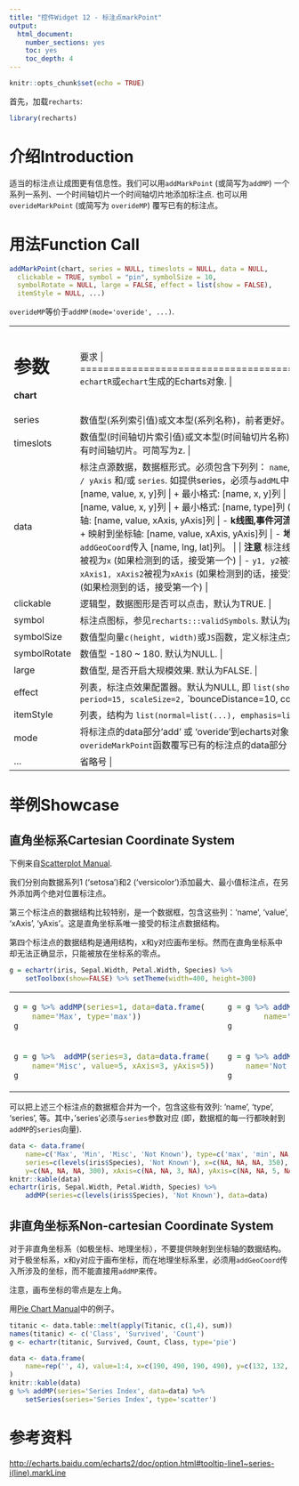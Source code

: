 ```yaml
---
title: "控件Widget 12 - 标注点markPoint"
output: 
  html_document: 
    number_sections: yes
    toc: yes
    toc_depth: 4
---
```


```r
knitr::opts_chunk$set(echo = TRUE)
```

首先，加载`recharts`:
```r
library(recharts)
```

# 介绍Introduction

适当的标注点让成图更有信息性。我们可以用`addMarkPoint` (或简写为`addMP`) 一个系列一系列、一个时间轴切片一个时间轴切片地添加标注点. 也可以用`overideMarkPoint` (或简写为 `overideMP`) 覆写已有的标注点。

# 用法Function Call

```r
addMarkPoint(chart, series = NULL, timeslots = NULL, data = NULL,
  clickable = TRUE, symbol = "pin", symbolSize = 10,
  symbolRotate = NULL, large = FALSE, effect = list(show = FALSE),
  itemStyle = NULL, ...)
```

`overideMP`等价于`addMP(mode='overide', ...)`.

+-------------+----------------------------------------------------------------+
|  参数       |  要求                                            |
+=============+================================================================+
| **chart**   | `echartR`或`echart`生成的Echarts对象.  |
+-------------+----------------------------------------------------------------+
| series      | 数值型(系列索引值)或文本型(系列名称)，前者更好。如设为NULL，则作用于所有系列。 |
+-------------+----------------------------------------------------------------+
| timeslots   | 数值型(时间轴切片索引值)或文本型(时间轴切片名称)，前者更好。如设为NULL，则作用于所有时间轴切片。可简写为z. |
+-------------+----------------------------------------------------------------+
| data        | 标注点源数据，数据框形式。必须包含下列列： `name`, 和/或 `value / type` 和/或 `x / xAxis, y / yAxis` 和/或 `series`. 如提供series，必须与`addML`中的`series`参数相对应。 |
|             |      |
|             | - **通用**:  |
|             |     + 通用格式: [name, value, x, y]列 |
|             |     + 最小格式: [name, x, y]列  |
|             | - **散点图、线图、柱图**: |
|             |     + 基本格式: [name, value, x, y]列 |
|             |     + 最小格式: [name, type]列 (type只能是'max', 'min') |
|             |     + 映射到坐标轴: [name, value, xAxis, yAxis]列  |
|             | - **k线图,事件河流图**: |
|             |     + 基本格式: [name, value, x, y]列 |
|             |     + 映射到坐标轴: [name, value, xAxis, yAxis]列 |
|             | - **地图**:  |
|             |     + [name, value]列. 可以单独通过`addGeoCoord`传入 [name, lng, lat]列。 |
|             |             |
|             | **注意** 标注线数据集兼容于`addMarkPoint`. |
|             |             |
|             | - `x1, x2`被视为`x` (如果检测到的话，接受第一个) |
|             | - `y1, y2`被视为`y` (如果检测到的话，接受第一个) |
|             | - `xAxis1, xAxis2`被视为`xAxis` (如果检测到的话，接受第一个) |
|             | - `yAxis1, yAxis2`被视为`yAxis` (如果检测到的话，接受第一个) |
+-------------+----------------------------------------------------------------+
| clickable   | 逻辑型，数据图形是否可以点击，默认为TRUE. |
+-------------+----------------------------------------------------------------+
| symbol      | 标注点图标，参见`recharts:::validSymbols`. 默认为`pin`. |
+-------------+----------------------------------------------------------------+
| symbolSize  | 数值型向量`c(height, width)`或`JS`函数，定义标注点大小，默认为10. |
+-------------+----------------------------------------------------------------+
| symbolRotate| 数值型 -180 ~ 180. 默认为NULL. |
+-------------+----------------------------------------------------------------+
| large       | 数值型, 是否开启大规模效果. 默认为FALSE.  |
+-------------+----------------------------------------------------------------+
| effect      | 列表，标注点效果配置器。默认为NULL, 即 `list(show=FALSE, type='scale',` `loop=TRUE, period=15, scaleSize=2,` `bounceDistance=10, color=NULL, shadowColor=NULL, shadowBlur=0)` |
+-------------+----------------------------------------------------------------+
| itemStyle   | 列表，结构为 `list(normal=list(...), emphasis=list(...))`. 默认为NULL. |
+-------------+----------------------------------------------------------------+
| mode        | 将标注点的data部分'add' 或 'overide'到echarts对象. 默认为'add'. 也可以直接用 `overideMarkPoint`函数覆写已有的标注点的data部分 |
+-------------+----------------------------------------------------------------+
| ...         | 省略号 |
+-------------+----------------------------------------------------------------+

# 举例Showcase

## 直角坐标系Cartesian Coordinate System

下例来自[Scatterplot Manual](Basic_Plots_01_Scatterplot.html). 

我们分别向数据系列1 ('setosa')和2 ('versicolor')添加最大、最小值标注点，在另外添加两个绝对位置标注点。

第三个标注点的数据结构比较特别，是一个数据框，包含这些列：'name', 'value', 'xAxis', 'yAxis'。这是直角坐标系唯一接受的标注点数据结构。

第四个标注点的数据结构是通用结构，x和y对应画布坐标。然而在直角坐标系中却无法正确显示，只能被放在坐标系的零点。

```r
g = echartr(iris, Sepal.Width, Petal.Width, Species) %>% 
    setToolbox(show=FALSE) %>% setTheme(width=400, height=300)
```

<table>
<tr><td>
```r
g = g %>% addMP(series=1, data=data.frame(
    name='Max', type='max'))
g
```
</td><td>
```r
g = g %>% addMP(series=2, data=data.frame(
        name='Min', type='min')) 
g
```
</td></tr>
<tr><td>
```r
g = g %>%  addMP(series=3, data=data.frame(
    name='Misc', value=5, xAxis=3, yAxis=5)) 
g
```
</td><td>
```r
g = g %>% addMP(series='Not Known', data=data.frame(
    name='Not Known', value=2, x=350, y=300))
g
```
</td></tr>
</table>

可以把上述三个标注点的数据框合并为一个，包含这些有效列: 'name', 'type', 'series', 等。其中，'series'必须与`series`参数对应 (即，数据框的每一行都映射到 `addMP`的`series`向量).

```r
data <- data.frame(
    name=c('Max', 'Min', 'Misc', 'Not Known'), type=c('max', 'min', NA, NA),
    series=c(levels(iris$Species), 'Not Known'), x=c(NA, NA, NA, 350),
    y=c(NA, NA, NA, 300), xAxis=c(NA, NA, 3, NA), yAxis=c(NA, NA, 5, NA))
knitr::kable(data)
echartr(iris, Sepal.Width, Petal.Width, Species) %>%
    addMP(series=c(levels(iris$Species), 'Not Known'), data=data)
```


## 非直角坐标系Non-cartesian Coordinate System

对于非直角坐标系（如极坐标、地理坐标），不要提供映射到坐标轴的数据结构。对于极坐标系，x和y对应于画布坐标，而在地理坐标系里，必须用`addGeoCoord`传入所涉及的坐标，而不能直接用`addMP`来传。

注意，画布坐标的零点是左上角。

用[Pie Chart Manual](Basic_Plot2_11_Pie.html)中的例子。

```r
titanic <- data.table::melt(apply(Titanic, c(1,4), sum))
names(titanic) <- c('Class', 'Survived', 'Count')
g <- echartr(titanic, Survived, Count, Class, type='pie') 
```

```r
data <- data.frame(
    name=rep('', 4), value=1:4, x=c(190, 490, 190, 490), y=c(132, 132, 348, 348)
)
knitr::kable(data)
g %>% addMP(series='Series Index', data=data) %>% 
    setSeries(series='Series Index', type='scatter')
```

# 参考资料

<http://echarts.baidu.com/echarts2/doc/option.html#tooltip-line1~series-i(line).markLine>

